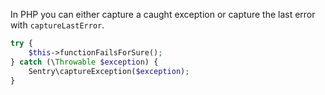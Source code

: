 In PHP you can either capture a caught exception or capture the last error with `captureLastError`.

```php
try {
    $this->functionFailsForSure();
} catch (\Throwable $exception) {
    Sentry\captureException($exception);
}
```
